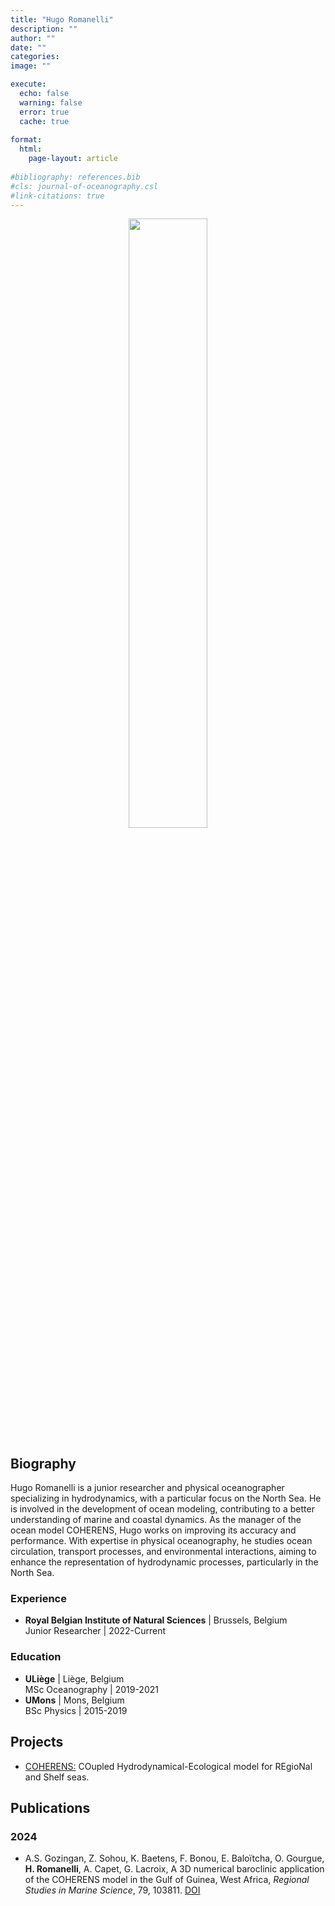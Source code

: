 ```yaml
---
title: "Hugo Romanelli"
description: ""
author: ""
date: ""
categories: 
image: ""

execute:
  echo: false
  warning: false
  error: true
  cache: true
  
format: 
  html:
    page-layout: article
    
#bibliography: references.bib
#cls: journal-of-oceanography.csl
#link-citations: true
---
```


<div style="text-align: center;">
  <img src="../../../images/HR.jpg" style="width: 50%;" />
</div>

## Biography
Hugo Romanelli is a junior researcher and physical oceanographer specializing in hydrodynamics, with a particular focus on the North Sea. He is involved in the development of ocean modeling, contributing to a better understanding of marine and coastal dynamics. As the manager of the ocean model COHERENS, Hugo works on improving its accuracy and performance. With expertise in physical oceanography, he studies ocean circulation, transport processes, and environmental interactions, aiming to enhance the representation of hydrodynamic processes, particularly in the North Sea.

### Experience
- **Royal Belgian Institute of Natural Sciences** | Brussels, Belgium<br />
  Junior Researcher | 2022-Current

### Education
- **ULiège** | Liège, Belgium<br />
  MSc Oceanography | 2019-2021<br />
- **UMons** | Mons, Belgium<br />
  BSc Physics | 2015-2019

## Projects
- [COHERENS:](../../projects/COHERENS) COupled Hydrodynamical-Ecological model for REgioNal and Shelf seas.

## Publications
### 2024
- A.S. Gozingan, Z. Sohou, K. Baetens, F. Bonou, E. Baloïtcha, O. Gourgue, **H. Romanelli**, A. Capet, G. Lacroix, A 3D numerical baroclinic application of the COHERENS model in the Gulf of Guinea, West Africa, *Regional Studies in Marine Science*, 79, 103811. [DOI](https://doi.org/10.1016/j.rsma.2024.103811)